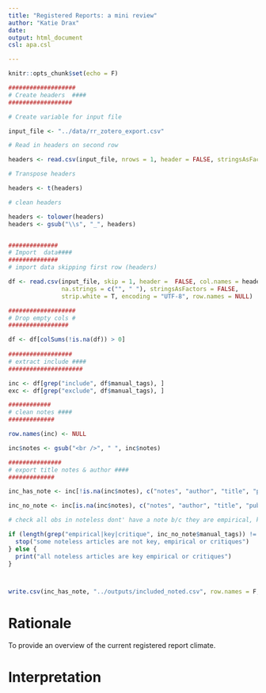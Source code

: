 ```yaml
---
title: "Registered Reports: a mini review"
author: "Katie Drax"
date: 
output: html_document
csl: apa.csl

---
```


```r
knitr::opts_chunk$set(echo = F)

###################
# Create headers  ####
##################

# Create variable for input file

input_file <- "../data/rr_zotero_export.csv"

# Read in headers on second row

headers <- read.csv(input_file, nrows = 1, header = FALSE, stringsAsFactors = FALSE, strip.white = T, encoding = "UTF-8")

# Transpose headers

headers <- t(headers)

# clean headers

headers <- tolower(headers)
headers <- gsub("\\s", "_", headers)


##############
# Import  data####
##############
# import data skipping first row (headers)

df <- read.csv(input_file, skip = 1, header =  FALSE, col.names = headers,
               na.strings = c("", " "), stringsAsFactors = FALSE, 
               strip.white = T, encoding = "UTF-8", row.names = NULL)

###################
# Drop empty cols #
#################

df <- df[colSums(!is.na(df)) > 0]
 
##################
# extract include ####
#####################

inc <- df[grep("include", df$manual_tags), ]
exc <- df[grep("exclude", df$manual_tags), ]

############
# clean notes ####
#############

row.names(inc) <- NULL

inc$notes <- gsub("<br />", " ", inc$notes)

###############
# export title notes & author ####
#############

inc_has_note <- inc[!is.na(inc$notes), c("notes", "author", "title", "publication_year", "manual_tags")]

inc_no_note <- inc[is.na(inc$notes), c("notes", "author", "title", "publication_year", "manual_tags")]

# check all obs in noteless dont' have a note b/c they are empirical, key or critques

if (length(grep("empirical|key|critique", inc_no_note$manual_tags)) != length(inc_no_note$notes)) {
  stop("some noteless articles are not key, empirical or critiques")
} else {
  print("all noteless articles are key empirical or critiques")
}



write.csv(inc_has_note, "../outputs/included_noted.csv", row.names = F, fileEncoding = "UTF-8")

```

# Rationale

To provide an overview of the current registered report climate.

# Interpretation


